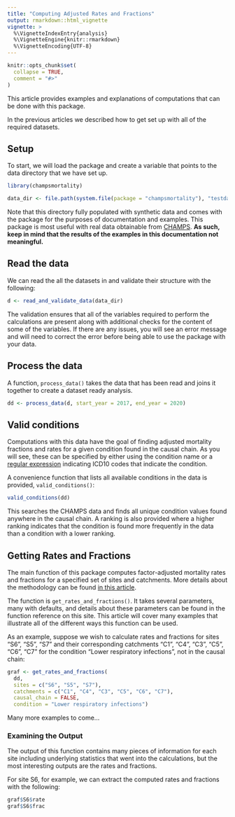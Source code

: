 ```yaml
---
title: "Computing Adjusted Rates and Fractions"
output: rmarkdown::html_vignette
vignette: >
  %\VignetteIndexEntry{analysis}
  %\VignetteEngine{knitr::rmarkdown}
  %\VignetteEncoding{UTF-8}
---
```


```r
knitr::opts_chunk$set(
  collapse = TRUE,
  comment = "#>"
)
```

This article provides examples and explanations of computations that can be done with this package.

In the previous articles we described how to get set up with all of the required datasets.

## Setup

To start, we will load the package and create a variable that points to the data directory that we have set up.

```r
library(champsmortality)

data_dir <- file.path(system.file(package = "champsmortality"), "testdata")
```

Note that this directory fully populated with synthetic data and comes with the package for the purposes of documentation and examples. This package is most useful with real data obtainable from [CHAMPS](https://champshealth.org/data/). **As such, keep in mind that the results of the examples in this documentation not meaningful.**

## Read the data

We can read the all the datasets in and validate their structure with the following:

```r
d <- read_and_validate_data(data_dir)
```

The validation ensures that all of the variables required to perform the calculations are present along with additional checks for the content of some of the variables. If there are any issues, you will see an error message and will need to correct the error before being able to use the package with your data.

## Process the data

A function, `process_data()` takes the data that has been read and joins it together to create a dataset ready analysis.
```r
dd <- process_data(d, start_year = 2017, end_year = 2020)
```

## Valid conditions

Computations with this data have the goal of finding adjusted mortality fractions and rates for a given condition found in the causal chain. As you will see, these can be specified by either using the condition name or a [regular expression](https://www.sitepoint.com/learn-regex/) indicating ICD10 codes that indicate the condition.

A convenience function that lists all available conditions in the data is provided, `valid_conditions()`:

```r
valid_conditions(dd)
```

This searches the CHAMPS data and finds all unique condition values found anywhere in the causal chain. A ranking is also provided where a higher ranking indicates that the condition is found more frequently in the data than a condition with a lower ranking.

## Getting Rates and Fractions

The main function of this package computes factor-adjusted mortality rates and fractions for a specified set of sites and catchments. More details about the methodology can be found [in this article](methodology.html).

The function is `get_rates_and_fractions()`. It takes several parameters, many with defaults, and details about these parameters can be found in the function reference on this site. This article will cover many examples that illustrate all of the different ways this function can be used.

As an example, suppose we wish to calculate rates and fractions for sites "S6", "S5", "S7" and their corresponding catchments "C1", "C4", "C3", "C5", "C6", "C7" for the condition "Lower respiratory infections", not in the causal chain:

```r
graf <- get_rates_and_fractions(
  dd,
  sites = c("S6", "S5", "S7"),
  catchments = c("C1", "C4", "C3", "C5", "C6", "C7"),
  causal_chain = FALSE,
  condition = "Lower respiratory infections")
```

Many more examples to come...

### Examining the Output

The output of this function contains many pieces of information for each site including underlying statistics that went into the calculations, but the most interesting outputs are the rates and fractions.

For site S6, for example, we can extract the computed rates and fractions with the following:

```r
graf$S6$rate
graf$S6$frac
```

